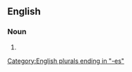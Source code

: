 {{also|wise-asses}}

==English==

===Noun===
{{head|en|noun form}}

# {{plural of|wiseass|lang=en}}

[[Category:English plurals ending in "-es"]]